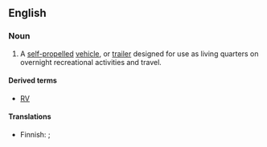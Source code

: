 ==English==
{{wikipedia}}

===Noun===
{{en-noun}}

# {{lb|en|North America}} A [[self-propelled]] [[vehicle]], or [[trailer]] designed for use as living quarters on overnight recreational activities and travel.

====Derived terms====
* [[RV]]

====Translations====
{{trans-top|vehicle or trailer}}
* Finnish: {{t|fi|matkailuauto}} {{qualifier|self-propelled}}; {{t|fi|matkailuvaunu}} {{qualifier|trailer}}
{{trans-mid}}
{{trans-bottom}}